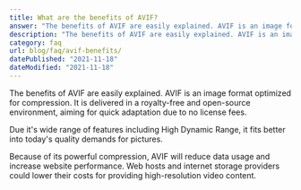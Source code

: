 ```yaml
---
title: What are the benefits of AVIF?
answer: "The benefits of AVIF are easily explained. AVIF is an image format optimized for compression. It is delivered in a royalty-free and open-source environment, aiming for quick adaptation due to no license fees. Due it's wide range of features including High Dynamic Range, it fits better into today's quality demands for pictures. Because of its powerful compression, AVIF will reduce data usage and increase website performance. Web hosts and internet storage providers could lower their costs for providing high-resolution video content."
description: "The benefits of AVIF are easily explained. AVIF is an image format optimized for compression. It is delivered in a royalty-free and open-source environment, aiming for quick adaptation due to no license fees. Due it's wide range of features including High Dynamic Range, it fits better into today's quality demands for pictures. Because of its powerful compression, AVIF will reduce data usage and increase website performance. Web hosts and internet storage providers could lower their costs for providing high-resolution video content."
category: faq
url: blog/faq/avif-benefits/
datePublished: "2021-11-18"
dateModified: "2021-11-18"
---
```


The benefits of AVIF are easily explained. AVIF is an image format optimized for compression. It is delivered in a royalty-free and open-source environment, aiming for quick adaptation due to no license fees.

Due it's wide range of features including High Dynamic Range, it fits better into today's quality demands for pictures.

Because of its powerful compression, AVIF will reduce data usage and increase website performance. Web hosts and internet storage providers could lower their costs for providing high-resolution video content.
